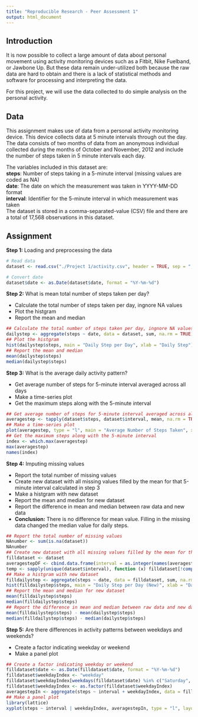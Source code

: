 ```yaml
---
title: "Reproducible Research - Peer Assessment 1"
output: html_document
---
```

  
## Introduction

It is now possible to collect a large amount of data about personal movement using activity monitoring devices such as a Fitbit, Nike Fuelband, or Jawbone Up. But these data remain under-utilized both because the raw data are hard to obtain and there is a lack of statistical methods and software for processing and interpreting the data.

For this project, we will use the data collected to do simple analysis on the
personal activity.

## Data

This assignment makes use of data from a personal activity monitoring device. This device collects data at 5 minute intervals through out the day. The data consists of two months of data from an anonymous individual collected during the months of October and November, 2012 and include the number of steps taken in 5 minute intervals each day.

The variables included in this dataset are:  
**steps**: Number of steps taking in a 5-minute interval (missing values are coded as NA)  
**date**: The date on which the measurement was taken in YYYY-MM-DD format  
**interval**: Identifier for the 5-minute interval in which measurement was taken  
The dataset is stored in a comma-separated-value (CSV) file and there are a total of 17,568 observations in this dataset.

## Assignment
  
**Step 1: ** Loading and preprocessing the data

```r
# Read data
dataset <- read.csv("./Project 1/activity.csv", header = TRUE, sep = ",")

# Convert date
dataset$date <- as.Date(dataset$date, format = "%Y-%m-%d") 
```

**Step 2:** What is mean total number of steps taken per day?

- Calculate the total number of steps taken per day, ingnore NA values
- Plot the histgram
- Report the mean and median

```r
## Calculate the total number of steps taken per day, ingnore NA values
dailystep <- aggregate(steps ~ date, data = dataset, sum, na.rm = TRUE)
## Plot the histgram
hist(dailystep$steps, main = "Daily Step per Day", xlab = "Daily Step")
## Report the mean and median
mean(dailystep$steps)
median(dailystep$steps)
```

**Step 3:** What is the average daily activity pattern?

- Get average number of steps for 5-minute interval averaged across all days
- Make a time-series plot
- Get the maximum steps along with the 5-minute interval

```r
## Get average number of steps for 5-minute interval averaged across all days
averagestep <- tapply(dataset$steps, dataset$interval, mean, na.rm = TRUE)
## Make a time-series plot
plot(averagestep, type = "l", main = "Average Number of Steps Taken", xlab = "5-minute interval", ylab = "Averaged across All Days")
## Get the maximum steps along with the 5-minute interval
index <- which.max(averagestep)
max(averagestep)
names(index)
```

**Step 4:** Imputing missing values

- Report the total number of missing values
- Create new dataset with all missing values filled by the mean for that 5-minute interval calculated in step 3
- Make a histgram with new dataset
- Report the mean and median for new dataset
- Report the difference in mean and median between raw data and new data
- **Conclusion:** There is no difference for mean value. Filling in the missing data changed the median value for daily steps.

```r
## Report the total number of missing values
NAnumber <- sum(is.na(dataset)) 
NAnumber
## Create new dataset with all missing values filled by the mean for that 5-minute interval calculated in step 3
filldataset <- dataset
averagestepDF <- cbind.data.frame(interval = as.integer(names(averagestep)), avgsteps = unname(averagestep))
temp <- sapply(unique(dataset$interval), function (x) filldataset[!complete.cases(filldataset) & (filldataset$interval == x), 1] <<- averagestepDF$avgsteps[averagestepDF$interval == x])
## Make a histgram with new dataset
filldailystep <- aggregate(steps ~ date, data = filldataset, sum, na.rm = TRUE)
hist(filldailystep$steps, main = "Daily Step per Day (New)", xlab = "Daily Step")
## Report the mean and median for new dataset
mean(filldailystep$steps)
median(filldailystep$steps)
## Report the difference in mean and median between raw data and new data
mean(filldailystep$steps) - mean(dailystep$steps)
median(filldailystep$steps) - median(dailystep$steps)
```

**Step 5:** Are there differences in activity patterns between weekdays and weekends?

- Create a factor indicating weekday or weekend
- Make a panel plot

```r
## Create a factor indicating weekday or weekend
filldataset$date <- as.Date(filldataset$date, format = "%Y-%m-%d") 
filldataset$weekdayIndex <- "weekday"
filldataset$weekdayIndex[weekdays(filldataset$date) %in% c("Saturday", "Sunday")] <- "weekend"
filldataset$weekdayIndex <- as.factor(filldataset$weekdayIndex)
averagestepIn <- aggregate(steps ~ interval + weekdayIndex, data = filldataset, mean)
## Make a panel plot
library(lattice)
xyplot(steps ~ interval | weekdayIndex, averagestepIn, type = "l", layout = c(1, 2), xlab = "Interval", ylab = "Number of steps")
```
